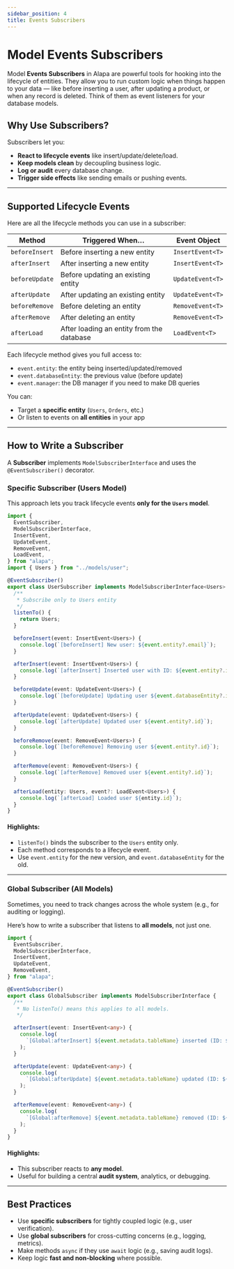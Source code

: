 ```yaml
---
sidebar_position: 4
title: Events Subscribers
---
```


# Model Events Subscribers

Model **Events Subscribers** in Alapa are powerful tools for hooking into the lifecycle of entities.
They allow you to run custom logic when things happen to your data — like before inserting a user,
after updating a product, or when any record is deleted. Think of them as event listeners for your database models.

## Why Use Subscribers?

Subscribers let you:

- **React to lifecycle events** like insert/update/delete/load.
- **Keep models clean** by decoupling business logic.
- **Log or audit** every database change.
- **Trigger side effects** like sending emails or pushing events.

---

## Supported Lifecycle Events

Here are all the lifecycle methods you can use in a subscriber:

| Method         | Triggered When…                           | Event Object     |
| -------------- | ----------------------------------------- | ---------------- |
| `beforeInsert` | Before inserting a new entity             | `InsertEvent<T>` |
| `afterInsert`  | After inserting a new entity              | `InsertEvent<T>` |
| `beforeUpdate` | Before updating an existing entity        | `UpdateEvent<T>` |
| `afterUpdate`  | After updating an existing entity         | `UpdateEvent<T>` |
| `beforeRemove` | Before deleting an entity                 | `RemoveEvent<T>` |
| `afterRemove`  | After deleting an entity                  | `RemoveEvent<T>` |
| `afterLoad`    | After loading an entity from the database | `LoadEvent<T>`   |

Each lifecycle method gives you full access to:

- `event.entity`: the entity being inserted/updated/removed
- `event.databaseEntity`: the previous value (before update)
- `event.manager`: the DB manager if you need to make DB queries

You can:

- Target a **specific entity** (`Users`, `Orders`, etc.)
- Or listen to events on **all entities** in your app

---

## How to Write a Subscriber

A **Subscriber** implements `ModelSubscriberInterface` and uses the `@EventSubscriber()` decorator.

### Specific Subscriber (Users Model)

This approach lets you track lifecycle events **only for the `Users` model**.

<CodeScreen title="src/app/subscribers/user-subscriber.ts">

```ts
import {
  EventSubscriber,
  ModelSubscriberInterface,
  InsertEvent,
  UpdateEvent,
  RemoveEvent,
  LoadEvent,
} from "alapa";
import { Users } from "../models/user";

@EventSubscriber()
export class UserSubscriber implements ModelSubscriberInterface<Users> {
  /**
   * Subscribe only to Users entity
   */
  listenTo() {
    return Users;
  }

  beforeInsert(event: InsertEvent<Users>) {
    console.log(`[beforeInsert] New user: ${event.entity?.email}`);
  }

  afterInsert(event: InsertEvent<Users>) {
    console.log(`[afterInsert] Inserted user with ID: ${event.entity?.id}`);
  }

  beforeUpdate(event: UpdateEvent<Users>) {
    console.log(`[beforeUpdate] Updating user ${event.databaseEntity?.id}`);
  }

  afterUpdate(event: UpdateEvent<Users>) {
    console.log(`[afterUpdate] Updated user ${event.entity?.id}`);
  }

  beforeRemove(event: RemoveEvent<Users>) {
    console.log(`[beforeRemove] Removing user ${event.entity?.id}`);
  }

  afterRemove(event: RemoveEvent<Users>) {
    console.log(`[afterRemove] Removed user ${event.entity?.id}`);
  }

  afterLoad(entity: Users, event?: LoadEvent<Users>) {
    console.log(`[afterLoad] Loaded user ${entity.id}`);
  }
}
```

</CodeScreen>

#### Highlights:

- `listenTo()` binds the subscriber to the `Users` entity only.
- Each method corresponds to a lifecycle event.
- Use `event.entity` for the new version, and `event.databaseEntity` for the old.

---

### Global Subscriber (All Models)

Sometimes, you need to track changes across the whole system (e.g., for auditing or logging).

Here’s how to write a subscriber that listens to **all models**, not just one.

<CodeScreen title="src/app/subscribers/global-subscriber.ts">

```ts
import {
  EventSubscriber,
  ModelSubscriberInterface,
  InsertEvent,
  UpdateEvent,
  RemoveEvent,
} from "alapa";

@EventSubscriber()
export class GlobalSubscriber implements ModelSubscriberInterface {
  /**
   * No listenTo() means this applies to all models.
   */

  afterInsert(event: InsertEvent<any>) {
    console.log(
      `[Global:afterInsert] ${event.metadata.tableName} inserted (ID: ${event.entity?.id})`
    );
  }

  afterUpdate(event: UpdateEvent<any>) {
    console.log(
      `[Global:afterUpdate] ${event.metadata.tableName} updated (ID: ${event.entity?.id})`
    );
  }

  afterRemove(event: RemoveEvent<any>) {
    console.log(
      `[Global:afterRemove] ${event.metadata.tableName} removed (ID: ${event.entity?.id})`
    );
  }
}
```

</CodeScreen>

#### Highlights:

- This subscriber reacts to **any model**.
- Useful for building a central **audit system**, analytics, or debugging.

---

## Best Practices

- Use **specific subscribers** for tightly coupled logic (e.g., user verification).
- Use **global subscribers** for cross-cutting concerns (e.g., logging, metrics).
- Make methods `async` if they use `await` logic (e.g., saving audit logs).
- Keep logic **fast and non-blocking** where possible.
